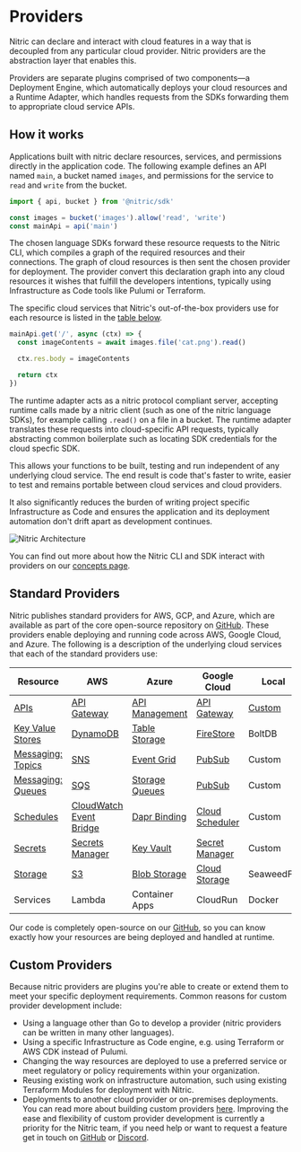 
# Providers

Nitric can declare and interact with cloud features in a way that is decoupled from any particular cloud provider. Nitric providers are the abstraction layer that enables this.

Providers are separate plugins comprised of two components—a Deployment Engine, which automatically deploys your cloud resources and a Runtime Adapter, which handles requests from the SDKs forwarding them to appropriate cloud service APIs.

## How it works

Applications built with nitric declare resources, services, and permissions directly in the application code. The following example defines an API named `main`, a bucket named `images`, and permissions for the service to `read` and `write` from the bucket.

```js {{ tag: 'services/example.js' }}
import { api, bucket } from '@nitric/sdk'

const images = bucket('images').allow('read', 'write')
const mainApi = api('main')
```

The chosen language SDKs forward these resource requests to the Nitric CLI, which compiles a graph of the required resources and their connections. The graph of cloud resources is then sent the chosen provider for deployment. The provider convert this declaration graph into any cloud resources it wishes that fulfill the developers intentions, typically using Infrastructure as Code tools like Pulumi or Terraform.

The specific cloud services that Nitric's out-of-the-box providers use for each resource is listed in the [table below](#standard-providers).

```js
mainApi.get('/', async (ctx) => {
  const imageContents = await images.file('cat.png').read()

  ctx.res.body = imageContents

  return ctx
})
```

The runtime adapter acts as a nitric protocol compliant server, accepting runtime calls made by a nitric client (such as one of the nitric language SDKs), for example calling `.read()` on a file in a bucket. The runtime adapter translates these requests into cloud-specific API requests, typically abstracting common boilerplate such as locating SDK credentials for the cloud specfic SDK.

This allows your functions to be built, testing and run independent of any underlying cloud service. The end result is code that's faster to write, easier to test and remains portable between cloud services and cloud providers.

It also significantly reduces the burden of writing project specific Infrastructure as Code and ensures the application and its deployment automation don't drift apart as development continues.

![Nitric Architecture](/docs/images/guides/custom-provider/custom-provider-architecture.png)

You can find out more about how the Nitric CLI and SDK interact with providers on our [concepts page](/guides/getting-started/concepts).

## Standard Providers

Nitric publishes standard providers for AWS, GCP, and Azure, which are available as part of the core open-source repository on [GitHub](https://github.com/nitrictech/nitric/tree/main/cloud). These providers enable deploying and running code across AWS, Google Cloud, and Azure. The following is a description of the underlying cloud services that each of the standard providers use:

| **Resource**                           | **AWS**                                              | **Azure**                                   | **Google Cloud**                             | **Local**                                                                          |
| -------------------------------------- | ---------------------------------------------------- | ------------------------------------------- | -------------------------------------------- | ---------------------------------------------------------------------------------- |
| [APIs](/apis)                          | [API Gateway](./providers/aws/apis)                  | [API Management](./providers/azure/apis)    | [API Gateway](./providers/gcp/apis)          | [Custom](https://github.com/nitrictech/cli/blob/main/pkg/cloud/gateway/gateway.go) |
| [Key Value Stores ](/keyvalue)         | [DynamoDB](./providers/aws/keyvalue)                 | [Table Storage](./providers/azure/keyvalue) | [FireStore](./providers/gcp/keyvalue)        | BoltDB                                                                             |
| [Messaging: Topics](/messaging#topics) | [SNS](./providers/aws/topics)                        | [Event Grid](./providers/azure/topics)      | [PubSub](./providers/gcp/topics)             | Custom                                                                             |
| [Messaging: Queues](/messaging#queues) | [SQS](./providers/aws/queues)                        | [Storage Queues](./providers/azure/queues)  | [PubSub](./providers/gcp/queues)             | Custom                                                                             |
| [Schedules](/schedules)                | [CloudWatch Event Bridge](./providers/aws/schedules) | [Dapr Binding](./providers/azure/schedules) | [Cloud Scheduler](./providers/gcp/schedules) | Custom                                                                             |
| [Secrets](/secrets)                    | [Secrets Manager](./providers/aws/secrets)           | [Key Vault](./providers/azure/secrets)      | [Secret Manager](./providers/gcp/secrets)    | Custom                                                                             |
| [Storage](/storage#buckets)            | [S3](./providers/aws/storage)                        | [Blob Storage](./providers/azure/storage)   | [Cloud Storage](./providers/gcp/storage)     | SeaweedFS                                                                          |
| Services                               | Lambda                                               | Container Apps                              | CloudRun                                     | Docker                                                                             |

Our code is completely open-source on our [GitHub](https://github.com/nitrictech/nitric), so you can know exactly how your resources are being deployed and handled at runtime.

## Custom Providers

Because nitric providers are plugins you're able to create or extend them to meet your specific deployment requirements. Common reasons for custom provider development include:

- Using a language other than Go to develop a provider (nitric providers can be written in many other languages).
- Using a specific Infrastructure as Code engine, e.g. using Terraform or AWS CDK instead of Pulumi.
- Changing the way resources are deployed to use a preferred service or meet regulatory or policy requirements within your organization.
- Reusing existing work on infrastructure automation, such using existing Terraform Modules for deployment with Nitric.
- Deployments to another cloud provider or on-premises deployments.
  You can read more about building custom providers [here](/reference/providers/custom).
  <Note>
    Improving the ease and flexibility of custom provider development is
    currently a priority for the Nitric team, if you need help or want to
    request a feature get in touch on
    [GitHub](https://github.com/nitrictech/nitric) or
    [Discord](https://nitric.io/chat).
  </Note>
